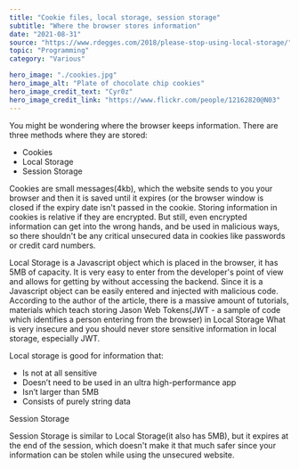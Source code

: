 ---
title: "Cookie files, local storage, session storage"
subtitle: "Where the browser stores information"
date: "2021-08-31"
source: "https://www.rdegges.com/2018/please-stop-using-local-storage/"
topic: "Programming"
category: "Various"

hero_image: "./cookies.jpg"
hero_image_alt: "Plate of chocolate chip cookies"
hero_image_credit_text: "Cyr0z"
hero_image_credit_link: "https://www.flickr.com/people/12162820@N03"
---
You might be wondering where the browser keeps information.
There are three methods where they are stored:
- Cookies
- Local Storage
- Session Storage

Cookies are small messages(4kb), which the website sends to you your browser 
and then it is saved until it expires (or the browser window is closed
if the expiry date isn't passed in the cookie. Storing information in
cookies is relative if they are encrypted. But still, even encrypted
information can get into the wrong hands, and be used in malicious ways, 
so there shouldn't be any critical unsecured data in cookies like passwords
or credit card numbers.

Local Storage is a Javascript object which is placed in the browser, it
has 5MB of capacity. It is very easy to enter from the developer's 
point of view and allows for getting by without accessing the backend. Since it is
a Javascript object can be easily entered and injected with malicious 
code. According to the author of the article, there is a massive amount of 
tutorials, materials which teach storing Jason Web Tokens(JWT - a sample of
code which identifies a person entering from the browser) in Local Storage
What is very insecure and you should never store sensitive information in
local storage, especially JWT.

Local storage is good for information that:
- Is not at all sensitive
- Doesn’t need to be used in an ultra high-performance app
- Isn’t larger than 5MB
- Consists of purely string data

Session Storage

Session Storage is similar to Local Storage(it also has 5MB), but it expires at
the end of the session, which doesn't make it that much safer
since your information can be stolen while using the unsecured website.
